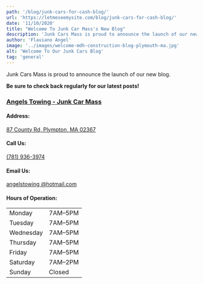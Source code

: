 ```yaml
---
path: '/blog/junk-cars-for-cash-blog/'
url: 'https://letmeseemysite.com/blog/junk-cars-for-cash-blog/'
date: '11/10/2020'
title: "Welcome To Junk Car Mass's New Blog"
description: 'Junk Cars Mass is proud to announce the launch of our new blog. Our goal is share our industry knowledge, insights, and expertise in order to help you.'
author: 'Flaviano Angel'
image: '../images/welcome-mdh-construction-blog-plymouth-ma.jpg'
alt: 'Welcome To Our Junk Cars Blog'
tag: 'general'
---
```



<p className="pt-5 font-weight-bold">
  Junk Cars Mass is proud to announce the launch of our new blog.
</p>

<p>
  <strong>Be sure to check back regularly for our latest posts!</strong>
</p>

<Row>
  <Col className="my-5" xs={12} md={12} lg={8}>
    <Container className="bg-white border border-primary p-3 p-lg-3 drop-shadow">
      <h3 className="bg-contact-bar text-white p-2">
        <a
          href="https://www.google.com/maps?cid=13760398526388246013"
          target="_blank"
          className="drop-shadow text-white"
        >
          Angels Towing - Junk Car Mass
        </a>
      </h3>
      <h4 className="text-left">Address:</h4>
      <div className="text-sans-serif d-flex mb-4 ml-3">
        <i className="text-secondary fas fa-2x fa-home mb-3"></i>
        <a
          className="nap-link ml-3"
          href="https://www.google.com/maps?cid=13760398526388246013"
          target="_blank"
        >
          87 County Rd, Plympton, MA 02367
        </a>
      </div>
      <h4 className="text-left">Call Us:</h4>
      <div className="text-sans-serif d-flex mb-4 ml-3">
        <i className="text-secondary fas fa-2x fa-phone mb-3"></i>
        <a className="nap-link ml-3" href="tel:+17819363974">
          (781) 936-3974
        </a>
      </div>
      <h4 className="text-left">Email Us:</h4>
      <div className="text-sans-serif d-flex mb-4 ml-3">
        <i className="text-secondary fas fa-2x fa-envelope mb-3"></i>
        <a
          className="nap-link ml-3"
          href="mailto:angelstowing@hotmail.com?Subject=Important%20Email%20From%20Website"
          target="_blank"
        >
          angelstowing
          <wbr />
          @hotmail.com
        </a>
      </div>
      <h4 className="text-left">Hours of Operation:</h4>
      <div className="text-sans-serif d-flex ml-3">
        <i className="text-secondary fas fa-2x fa-clock mt-2"></i>
        <Table
          className="ml-2 font-weight-bold text-primary nap-text"
          borderless
          size="sm"
        >
          <tbody>
            <tr>
              <td>Monday</td>
              <td>7AM–5PM</td>
            </tr>
            <tr>
              <td>Tuesday</td>
              <td>7AM–5PM</td>
            </tr>
            <tr>
              <td>Wednesday</td>
              <td>7AM–5PM</td>
            </tr>
            <tr>
              <td>Thursday</td>
              <td>7AM–5PM</td>
            </tr>
            <tr>
              <td>Friday</td>
              <td>7AM–5PM</td>
            </tr>
            <tr>
              <td>Saturday</td>
              <td>7AM–2PM</td>
            </tr>
            <tr>
              <td>Sunday</td>
              <td className="text-secondary">Closed</td>
            </tr>
          </tbody>
        </Table>
      </div>
    </Container>
  </Col>
</Row>
